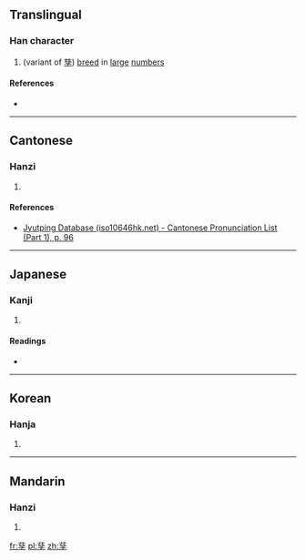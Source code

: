 {{also|孳}}
==Translingual==

===Han character===
{{Han char|rn=39|rad=子|as=11|sn=14|four=|canj=卜戈弓木 (YIND)|ids=⿱[[茲]][[子]]}}

# (variant of [[孳]]) [[breed]] in [[large]] [[number]]s

====References====
* {{Han ref|kx=0280.211|hdz=21017.090|uh=5B76|ud=23414}}

----

==Cantonese==

===Hanzi===
{{yue-hanzi|jyut=[[zi1]], [[zi3]]|y=ji1, ji3}}

# {{defn|lang=yue|sort=子11}}

====References====
* [http://www.iso10646hk.net/jp/document/download.jsp Jyutping Database (iso10646hk.net) - Cantonese Pronunciation List (Part 1), p. 96]

----

==Japanese==

===Kanji===
{{ja-kanji|grade=1|rs=子11}}

# {{defn|Han|sort=子11}}

====Readings====
* {{ja-readings|on=[[し]] (shi), [[じ]] (ji)|kun=[[うむ]] (umu), [[しげる]] (shigeru)}}

----

==Korean==

===Hanja===
{{ko-hanja|hangeul=자|rv=ja|mr=cha|y=ca}}

# {{defn|lang=ko|sort=子11}}

----

==Mandarin==

===Hanzi===
{{cmn-hanzi|pin=[[zī]] ([[zi1]])|wg=tzu<sup>1</sup>}}

# {{defn|lang=cmn|sort=子11}}

[[fr:孶]]
[[pl:孶]]
[[zh:孶]]